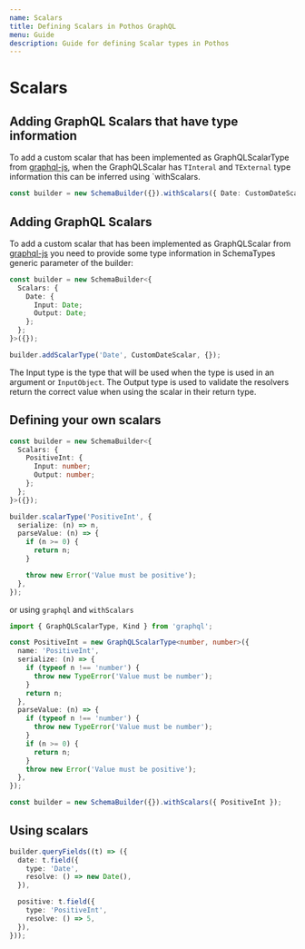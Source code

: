 ```yaml
---
name: Scalars
title: Defining Scalars in Pothos GraphQL
menu: Guide
description: Guide for defining Scalar types in Pothos
---
```





# Scalars

## Adding GraphQL Scalars that have type information

To add a custom scalar that has been implemented as GraphQLScalarType from
[graphql-js](https://github.com/graphql/graphql-js), when the GraphQLScalar has `TInteral` and
`TExternal` type information this can be inferred using `withScalars.

```typescript
const builder = new SchemaBuilder({}).withScalars({ Date: CustomDateScalar });
```

## Adding GraphQL Scalars

To add a custom scalar that has been implemented as GraphQLScalar from
[graphql-js](https://github.com/graphql/graphql-js) you need to provide some type information in
SchemaTypes generic parameter of the builder:

```typescript
const builder = new SchemaBuilder<{
  Scalars: {
    Date: {
      Input: Date;
      Output: Date;
    };
  };
}>({});

builder.addScalarType('Date', CustomDateScalar, {});
```

The Input type is the type that will be used when the type is used in an argument or `InputObject`.
The Output type is used to validate the resolvers return the correct value when using the scalar in
their return type.

## Defining your own scalars

```typescript
const builder = new SchemaBuilder<{
  Scalars: {
    PositiveInt: {
      Input: number;
      Output: number;
    };
  };
}>({});

builder.scalarType('PositiveInt', {
  serialize: (n) => n,
  parseValue: (n) => {
    if (n >= 0) {
      return n;
    }

    throw new Error('Value must be positive');
  },
});
```

or using `graphql` and `withScalars`

```typescript
import { GraphQLScalarType, Kind } from 'graphql';

const PositiveInt = new GraphQLScalarType<number, number>({
  name: 'PositiveInt',
  serialize: (n) => {
    if (typeof n !== 'number') {
      throw new TypeError('Value must be number');
    }
    return n;
  },
  parseValue: (n) => {
    if (typeof n !== 'number') {
      throw new TypeError('Value must be number');
    }
    if (n >= 0) {
      return n;
    }
    throw new Error('Value must be positive');
  },
});

const builder = new SchemaBuilder({}).withScalars({ PositiveInt });
```

## Using scalars

```typescript
builder.queryFields((t) => ({
  date: t.field({
    type: 'Date',
    resolve: () => new Date(),
  }),

  positive: t.field({
    type: 'PositiveInt',
    resolve: () => 5,
  }),
}));
```

